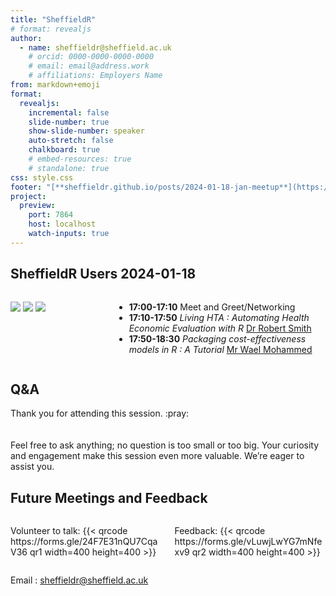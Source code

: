 ```yaml
---
title: "SheffieldR"
# format: revealjs
author:
  - name: sheffieldr@sheffield.ac.uk
    # orcid: 0000-0000-0000-0000
    # email: email@address.work
    # affiliations: Employers Name
from: markdown+emoji
format:
  revealjs:
    incremental: false
    slide-number: true
    show-slide-number: speaker
    auto-stretch: false
    chalkboard: true
    # embed-resources: true
    # standalone: true
css: style.css
footer: "[**sheffieldr.github.io/posts/2024-01-18-jan-meetup**](https://sheffieldr.github.io/posts/2024-01-18-jan-meetup/)"
project:
  preview:
    port: 7864
    host: localhost
    watch-inputs: true
---
```


## SheffieldR Users 2024-01-18

:::: {.columns}
::: {.column width="30%"}
[![](img/SheffieldR_hex.png)](https://sheffield.github.io)
[![](img/RConsortium.png)](https://www.r-consortium.org/)
[![](img/OSC_Sheffield.png)](https://osc-international.com/osc-sheffield)
:::
::: {.column width="70%"}
+ **17:00-17:10** Meet and Greet/Networking
+ **17:10-17:50** _Living HTA : Automating Health Economic Evaluation with R _ [Dr Robert Smith](mailto:robert.smith@sheffield.ac.uk)
+ **17:50-18:30** _Packaging cost-effectiveness models in R : A Tutorial_ [Mr Wael Mohammed](mailto:wmamohammed1@sheffield.ac.uk)
:::
::::


## Q&A

Thank you for attending this session. :pray:
<br>
<br>
<br>
Feel free to ask anything; no question is too small or too big. Your curiosity and engagement make this session even
more valuable. We're eager to assist you.


## Future Meetings and Feedback

:::: {.columns}
::: {.column width="50%"}
Volunteer to talk:
{{< qrcode https://forms.gle/24F7E31nQU7CqaV36 qr1 width=400 height=400 >}}
:::
::: {.column width="50%"}
Feedback:
{{< qrcode https://forms.gle/vLuwjLwYG7mNfexv9 qr2 width=400 height=400 >}}
:::
::::

Email : [sheffieldr@sheffield.ac.uk](mailto:sheffieldr@sheffield.ac.uk)
